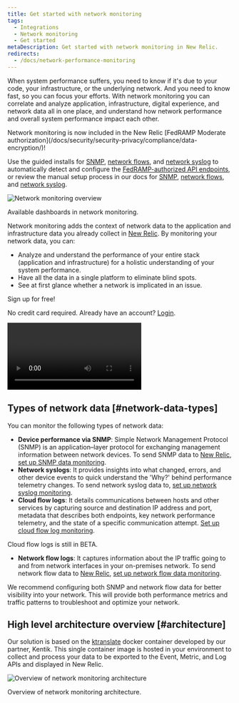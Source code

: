 ```yaml
---
title: Get started with network monitoring
tags:
  - Integrations
  - Network monitoring
  - Get started
metaDescription: Get started with network monitoring in New Relic.
redirects:
  - /docs/network-performance-monitoring
---
```




When system performance suffers, you need to know if it's due to your code, your infrastructure, or the underlying network. And you need to know fast, so you can focus your efforts. With network monitoring you can correlate and analyze application, infrastructure, digital experience, and network data all in one place, and understand how network performance and overall system performance impact each other.

<Callout variant="tip">
  Network monitoring is now included in the New Relic [FedRAMP Moderate authorization](/docs/security/security-privacy/compliance/data-encryption/)!

  Use the guided installs for [SNMP](/docs/network-performance-monitoring/setup-performance-monitoring/snmp-performance-monitoring/#setup-snmp-monitoring), [network flows](/docs/network-performance-monitoring/setup-performance-monitoring/network-flow-monitoring/#setup-network-flow-monitoring), and [network syslog](/docs/network-performance-monitoring/setup-performance-monitoring/network-syslog-monitoring/#setup-network-syslog-monitoring) to automatically detect and configure the [FedRAMP-authorized API endpoints](/docs/security/security-privacy/compliance/fedramp-compliant-endpoints/#data-ingest-apis), or review the manual setup process in our docs for [SNMP](/docs/network-performance-monitoring/setup-performance-monitoring/snmp-performance-monitoring/#manual-setup), [network flows](/docs/network-performance-monitoring/setup-performance-monitoring/network-flow-monitoring/#manual-setup), and [network syslog](/docs/network-performance-monitoring/setup-performance-monitoring/network-syslog-monitoring/#manual-setup).
</Callout>

<img
  title="Network monitoring overview"
  alt="Network monitoring overview"
  src={overview}
/>

<figcaption>
  Available dashboards in network monitoring.
</figcaption>

Network monitoring adds the context of network data to the application and infrastructure data you already collect in [New Relic](https://one.newrelic.com). By monitoring your network data, you can:


* Analyze and understand the performance of your entire stack (application and infrastructure) for a holistic understanding of your system performance.
* Have all the data in a single platform to eliminate blind spots.
* See at first glance whether a network is implicated in an issue.

<ButtonGroup>
  <ButtonLink
    role="button"
    to="https://newrelic.com/signup"
    variant="primary"
  >
    Sign up for free!
  </ButtonLink>
</ButtonGroup>

No credit card required. Already have an account? [Login](http://one.newrelic.com/).

<Video
  id="2GH8YrEv9YA"
  type="youtube"
/>

## Types of network data [#network-data-types]

You can monitor the following types of network data:


- **Device performance via SNMP**: Simple Network Management Protocol (SNMP) is an application–layer protocol for exchanging management information between network devices. To send SNMP data to [New Relic](https://one.newrelic.com), [set up SNMP data monitoring](/docs/network-performance-monitoring/setup-performance-monitoring/snmp-performance-monitoring).
- **Network syslogs**: It provides insights into what changed, errors, and other device events to quick understand the 'Why?' behind performance telemetry changes. To send network syslog data to, [set up network syslog monitoring](/docs/network-performance-monitoring/setup-performance-monitoring/network-syslog-monitoring).
- **Cloud flow logs**: It details communications between hosts and other services by capturing source and destination IP address and port, metadata that describes both endpoints, key network performance telemetry, and the state of a specific communication attempt. [Set up cloud flow log monitoring](/docs/network-performance-monitoring/setup-performance-monitoring/aws-vpc-flow-monitoring).

<Callout title="BETA FEATURE">
  Cloud flow logs is still in BETA.
</Callout>

- **Network flow logs**: It captures information about the IP traffic going to and from network interfaces in your on-premises network. To send network flow data to [New Relic](https://one.newrelic.com), [set up network flow data monitoring](/docs/network-performance-monitoring/setup-performance-monitoring/network-flow-monitoring).


<Callout variant="important">
  We recommend configuring both SNMP and network flow data for better visibility into your network. This will provide both performance metrics and traffic patterns to troubleshoot and optimize your network.
</Callout>

## High level architecture overview [#architecture]

Our solution is based on the [ktranslate](https://github.com/kentik/ktranslate) docker container developed by our partner, Kentik. This single container image is hosted in your environment to collect and process your data to be exported to the Event, Metric, and Log APIs and displayed in New Relic.

<img
  title="Overview of network monitoring architecture"
  alt="Overview of network monitoring architecture"
  src={npmArchitecture}
/>

<figcaption>
  Overview of network monitoring architecture.
</figcaption>
